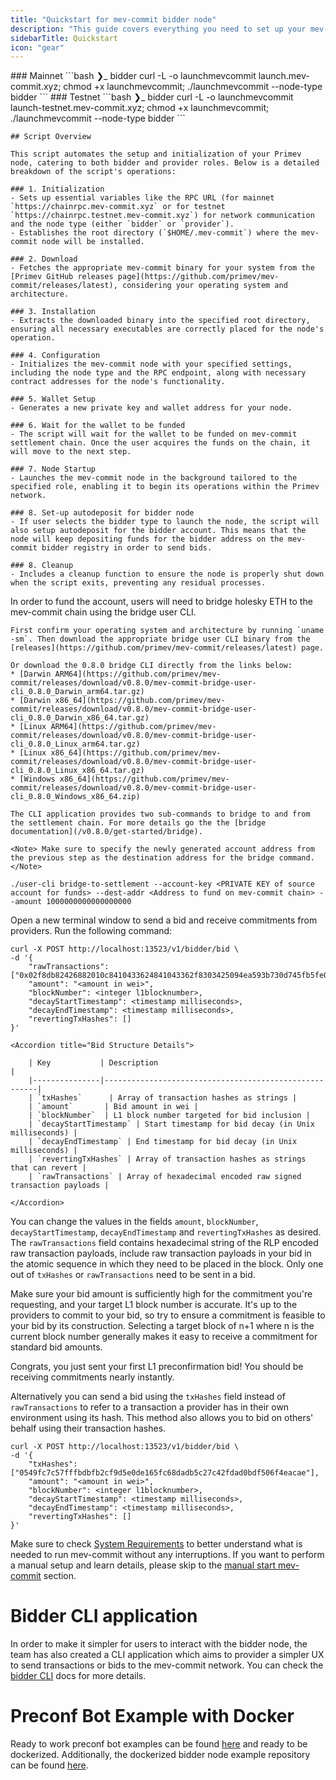 ```yaml
---
title: "Quickstart for mev-commit bidder node"
description: "This guide covers everything you need to set up your mev-commit bidder node. For providers, please refer to the [manual start mev-commit](/v0.8.0/developers/manual-start-mev-commit) section"
sidebarTitle: Quickstart
icon: "gear"
---
```

<Steps>
  <Step title="Launch mev-commit Bidder Node">
        ### Mainnet
            ```bash ❯_ bidder
         curl -L -o launchmevcommit launch.mev-commit.xyz; chmod +x launchmevcommit; ./launchmevcommit --node-type bidder
        ```
        ### Testnet
        ```bash ❯_ bidder
         curl -L -o launchmevcommit launch-testnet.mev-commit.xyz; chmod +x launchmevcommit; ./launchmevcommit --node-type bidder
        ```

<Accordion title="🤔 What does the script do?">

    ## Script Overview

    This script automates the setup and initialization of your Primev node, catering to both bidder and provider roles. Below is a detailed breakdown of the script's operations:

    ### 1. Initialization
    - Sets up essential variables like the RPC URL (for mainnet `https://chainrpc.mev-commit.xyz` or for testnet `https://chainrpc.testnet.mev-commit.xyz`) for network communication and the node type (either `bidder` or `provider`).
    - Establishes the root directory (`$HOME/.mev-commit`) where the mev-commit node will be installed.

    ### 2. Download
    - Fetches the appropriate mev-commit binary for your system from the [Primev GitHub releases page](https://github.com/primev/mev-commit/releases/latest), considering your operating system and architecture.

    ### 3. Installation
    - Extracts the downloaded binary into the specified root directory, ensuring all necessary executables are correctly placed for the node's operation.

    ### 4. Configuration
    - Initializes the mev-commit node with your specified settings, including the node type and the RPC endpoint, along with necessary contract addresses for the node's functionality.

    ### 5. Wallet Setup
    - Generates a new private key and wallet address for your node.

    ### 6. Wait for the wallet to be funded
    - The script will wait for the wallet to be funded on mev-commit settlement chain. Once the user acquires the funds on the chain, it will move to the next step.

    ### 7. Node Startup
    - Launches the mev-commit node in the background tailored to the specified role, enabling it to begin its operations within the Primev network.

    ### 8. Set-up autodeposit for bidder node
    - If user selects the bidder type to launch the node, the script will also setup autodeposit for the bidder account. This means that the node will keep depositing funds for the bidder address on the mev-commit bidder registry in order to send bids.

    ### 8. Cleanup
    - Includes a cleanup function to ensure the node is properly shut down when the script exits, preventing any residual processes.

</Accordion>

  </Step>
  <Step title="Fund Your Account">
    In order to fund the account, users will need to bridge holesky ETH to the mev-commit chain using the bridge user CLI. 

    First confirm your operating system and architecture by running `uname -sm`. Then download the appropriate bridge user CLI binary from the [releases](https://github.com/primev/mev-commit/releases/latest) page. 

    Or download the 0.8.0 bridge CLI directly from the links below:
    * [Darwin ARM64](https://github.com/primev/mev-commit/releases/download/v0.8.0/mev-commit-bridge-user-cli_0.8.0_Darwin_arm64.tar.gz)
    * [Darwin x86_64](https://github.com/primev/mev-commit/releases/download/v0.8.0/mev-commit-bridge-user-cli_0.8.0_Darwin_x86_64.tar.gz)
    * [Linux ARM64](https://github.com/primev/mev-commit/releases/download/v0.8.0/mev-commit-bridge-user-cli_0.8.0_Linux_arm64.tar.gz)
    * [Linux x86_64](https://github.com/primev/mev-commit/releases/download/v0.8.0/mev-commit-bridge-user-cli_0.8.0_Linux_x86_64.tar.gz)
    * [Windows x86_64](https://github.com/primev/mev-commit/releases/download/v0.8.0/mev-commit-bridge-user-cli_0.8.0_Windows_x86_64.zip)

    The CLI application provides two sub-commands to bridge to and from the settlement chain. For more details go the the [bridge documentation](/v0.8.0/get-started/bridge).

    <Note> Make sure to specify the newly generated account address from the previous step as the destination address for the bridge command. </Note>

```shell ❯_ example
./user-cli bridge-to-settlement --account-key <PRIVATE KEY of source account for funds> --dest-addr <Address to fund on mev-commit chain> --amount 1000000000000000000
```
  </Step>
  <Step title="Send a Bid">
    Open a new terminal window to send a bid and receive commitments from providers. Run the following command:

```shell ❯_ example
curl -X POST http://localhost:13523/v1/bidder/bid \
-d '{
    "rawTransactions": ["0x02f8db82426882010c8410433624841043362f8303425094ea593b730d745fb5fe01b6d20e6603915252c6bf87016e03ce313800b864ce0b63ce0000000000000000000000000e94804eaa3c4c5355992086647f683f6f41ef1f000000000000000000000000000000000000000000000000000150e0786cc000000000000000000000000000000000000000000000000000000000000004e378c001a0ece6d13b20247abdc07d669c9186ee5a1ac9601db8c98a3323024ab299cb6662a01c20680efe4e0bb48a3a936b5ab27c741819f0ac567b12b34b230004b20b78a0"],
    "amount": "<amount in wei>",
    "blockNumber": <integer l1blocknumber>,
    "decayStartTimestamp": <timestamp milliseconds>,
    "decayEndTimestamp": <timestamp milliseconds>,
    "revertingTxHashes": []
}'
```
    <Accordion title="Bid Structure Details">

        | Key           | Description                                           |
        |---------------|-------------------------------------------------------|
        | `txHashes`      | Array of transaction hashes as strings |
        | `amount`       | Bid amount in wei |
        | `blockNumber`  | L1 block number targeted for bid inclusion |
        | `decayStartTimestamp` | Start timestamp for bid decay (in Unix milliseconds) |
        | `decayEndTimestamp` | End timestamp for bid decay (in Unix milliseconds) |
        | `revertingTxHashes` | Array of transaction hashes as strings that can revert |
        | `rawTransactions` | Array of hexadecimal encoded raw signed transaction payloads |

    </Accordion>

You can change the values in the fields `amount`, `blockNumber`, `decayStartTimestamp`, `decayEndTimestamp` and `revertingTxHashes` as desired. The `rawTransactions` field contains hexadecimal string of the RLP encoded raw transaction payloads, include raw transaction payloads in your bid in the atomic sequence in which they need to be placed in the block.  Only one out of `txHashes` or `rawTransactions` need to be sent in a bid.

Make sure your bid amount is sufficiently high for the commitment you're requesting, and your target L1 block number is accurate. It's up to the providers to commit to your bid, so try to ensure a commitment is feasible to your bid by its construction. Selecting a target block of n+1 where n is the current block number generally makes it easy to receive a commitment for standard bid amounts.

</Step>
</Steps>

<Check>Congrats, you just sent your first L1 preconfirmation bid! You should be receiving commitments nearly instantly.</Check>

Alternatively you can send a bid using the `txHashes` field instead of `rawTransactions` to refer to a transaction a provider has in their own environment using its hash. This method also allows you to bid on others' behalf using their transaction hashes.
```shell ❯_ example
curl -X POST http://localhost:13523/v1/bidder/bid \
-d '{
    "txHashes": ["0549fc7c57fffbdbfb2cf9d5e0de165fc68dadb5c27c42fdad0bdf506f4eacae"],
    "amount": "<amount in wei>",
    "blockNumber": <integer l1blocknumber>,
    "decayStartTimestamp": <timestamp milliseconds>,
    "decayEndTimestamp": <timestamp milliseconds>,
    "revertingTxHashes": []
}'
```

<Info> Make sure to check [System Requirements](/v0.8.0/developers/system-requirements) to better understand what is needed to run mev-commit without any interruptions.  If you want to perform a manual setup and learn details, please skip to the [manual start mev-commit](/v0.8.0/developers/manual-start-mev-commit) section.</Info>

# Bidder CLI application
In order to make it simpler for users to interact with the bidder node, the team has also created a CLI application which aims to provider a simpler UX to send transactions or bids to the mev-commit network. You can check the [bidder CLI](/v0.8.0/get-started/bidders/bidder-cli) docs for more details.

# Preconf Bot Example with Docker
Ready to work preconf bot examples can be found [here](https://github.com/primev/preconf_bot_example) and ready to be dockerized. Additionally, the dockerized bidder node example repository can be found [here](https://docs.primev.xyz/v0.8.0/developers/docker-bidder).
